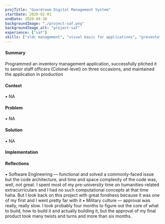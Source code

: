 ```yaml
---
projTitle: "Guardroom Digital Management System"
startDate: 2020-02-01
endDate: 2020-08-30
backgroundImage: "./project-saf.png"
backgroundImage_alt: "project-saf"
experience: ["saf"]
skills: ["sldc management", "visual basic for applications", "presentation"]
---
```


<h4>Summary</h4>
    <div>
    Programmed an inventory management application, successfully pitched it to senior staff officers (Colonel-level) on three occasions, and maintained the application in production
    </div>

<h4>Context</h4>
    <div>
    ▪ NA
    </div>

<h4>Problem</h4>
    <div>
    ▪ NA
    </div>

<h4>Solution</h4>
    <div>
    ▪ NA
    </div>

<h4>Implementation</h4>
    <div>
    </div>
    
<h4>Reflections</h4>
    <div>
    ▪ Software Engineering — functional and solved a commonly-faced issue but the code architecture, and time and space complexity of the code was, well, not great. I spent most of my pre-university time on humanities-related extracurriculars and I had no such computational concepts at that time haha. But I look back on this project with great fondness because it was one of my first and I went pretty far with it
    ▪ Military culture — approval was really, really slow. I took probably four months to figure out the core of what to build, how to build it and actually building it, but the approval of my final product took many twists and turns and more than six months.
    </div>